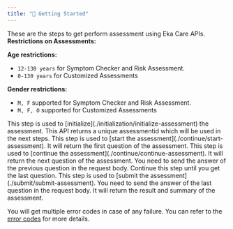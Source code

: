 ```yaml
---
title: "🚀 Getting Started"
---
```


These are the steps to get perform assessment using Eka Care APIs.
<Warning>
  **Restrictions on Assessments:**<br/>

  **Age restrictions:**<br/>
  - `12-130 years` for Symptom Checker and Risk Assessment.  
  - `0-130 years` for Customized Assessments  

  **Gender restrictions:**  
  - `M, F` supported for Symptom Checker and Risk Assessment.
  - `M, F, O` supported for Customized Assessments
</Warning>
    
<Steps>
  <Step title="Initialization">
    This step is used to [initialize](./initialization/initialize-assessment) the assessment. This API returns a unique assessmentid which will be used in the next steps.
  </Step>
  <Step title="Start Assessment">
    This step is used to [start the assessment](./continue/start-assessment). It will return the first question of the assessment.
  </Step>
  <Step title="Continue Assessment">
    This step is used to [continue the assessment](./continue/continue-assessment). It will return the next question of the assessment. You need to send the answer of the previous question in the request body. Continue this step until you get the last question.
  </Step>
  <Step title="Submit Assessment">
    This step is used to [submit the assessment](./submit/submit-assessment). You need to send the answer of the last question in the request body. It will return the result and summary of the assessment.
  </Step>
</Steps>

You will get multiple error codes in case of any failure. You can refer to the [error codes](/api-reference/general-tools/assessment/error-codes) for more details.
